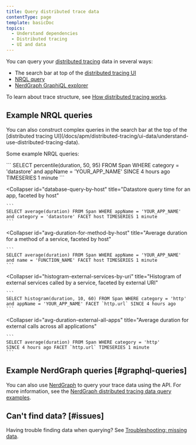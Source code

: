 ```yaml
---
title: Query distributed trace data
contentType: page
template: basicDoc
topics:
  - Understand dependencies
  - Distributed tracing
  - UI and data
---
```


You can query your [distributed tracing](/docs/understand-dependencies/distributed-tracing/get-started/introduction-distributed-tracing) data in several ways:

* The search bar at top of the [distributed tracing UI](/docs/apm/distributed-tracing/ui-data/understand-use-distributed-tracing-data)
* [NRQL query](#example-nrql-queries)
* [NerdGraph GraphiQL explorer](/docs/apis/graphql-api/tutorials/query-distributed-trace-data-using-graphql-api)

To learn about trace structure, see [How distributed tracing works](/docs/understand-dependencies/distributed-tracing/get-started/how-new-relic-distributed-tracing-works).

## Example NRQL queries

<Callout variant="tip">
  You can also construct complex queries in the search bar at the top of the [distributed tracing UI](/docs/apm/distributed-tracing/ui-data/understand-use-distributed-tracing-data).
</Callout>

Some example NRQL queries:

<CollapserGroup>
  <Collapser
    id="percentile-datastore"
    title="Datastore time percentile for an app"
  >
    ```
    SELECT percentile(duration, 50, 95) FROM Span WHERE category = 'datastore' 
    and appName = 'YOUR_APP_NAME' SINCE 4 hours ago TIMESERIES 1 minute
    ```
  </Collapser>

  <Collapser
    id="database-query-by-host"
    title="Datastore query time for an app, faceted by host"
  >
    ```
    SELECT average(duration) FROM Span WHERE appName = 'YOUR_APP_NAME' 
    and category = 'datastore' FACET host TIMESERIES 1 minute
    ```
  </Collapser>

  <Collapser
    id="avg-duration-for-method-by-host"
    title="Average duration for a method of a service, faceted by host"
  >
    ```
    SELECT average(duration) FROM Span WHERE appName = 'YOUR_APP_NAME'
    and name = 'FUNCTION_NAME' FACET host TIMESERIES 1 minute
    ```
  </Collapser>

  <Collapser
    id="histogram-external-services-by-uri"
    title="Histogram of external services called by a service, faceted by external URI"
  >
    ```
    SELECT histogram(duration, 10, 60) FROM Span WHERE category = 'http'
    and appName = 'YOUR_APP_NAME' FACET `http.url` SINCE 4 hours ago
    ```
  </Collapser>

  <Collapser
    id="avg-duration-external-all-apps"
    title="Average duration for external calls across all applications"
  >
    ```
    SELECT average(duration) FROM Span WHERE category = 'http'
    SINCE 4 hours ago FACET `http.url` TIMESERIES 1 minute
    ```
  </Collapser>
</CollapserGroup>

## Example NerdGraph queries [#graphql-queries]

You can also use [NerdGraph](/docs/apis/graphql-api/get-started/introduction-new-relic-nerdgraph) to query your trace data using the API. For more information, see the [NerdGraph distributed tracing data query examples](/docs/apis/graphql-api/tutorials/query-distributed-trace-data-using-graphql-api).

## Can't find data? [#issues]

Having trouble finding data when querying? See [Troubleshooting: missing data](/docs/apm/distributed-tracing/troubleshooting/troubleshooting-missing-trace-data).
